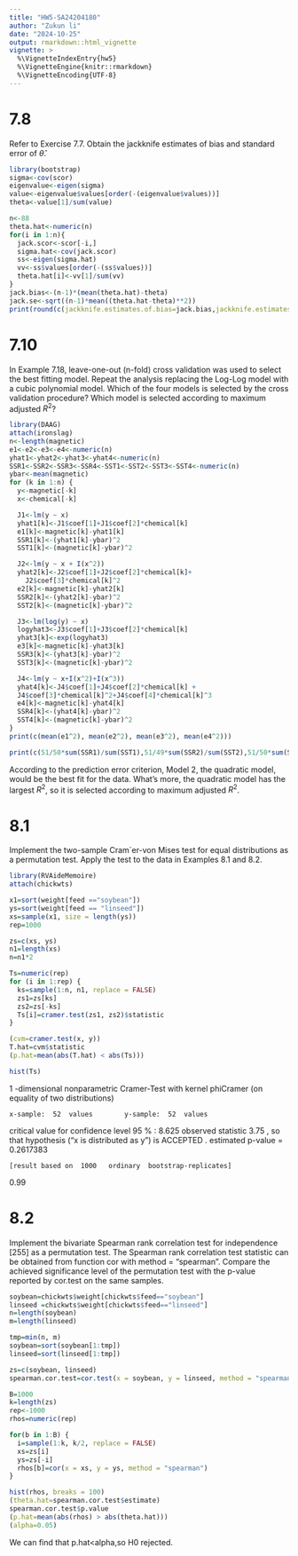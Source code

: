 ```yaml
---
title: "HW5-SA24204180"
author: "Zukun li"
date: "2024-10-25"
output: rmarkdown::html_vignette
vignette: >
  %\VignetteIndexEntry{hw5}
  %\VignetteEngine{knitr::rmarkdown}
  %\VignetteEncoding{UTF-8}
---
```


# 7.8

Refer to Exercise 7.7. Obtain the jackknife estimates of bias and standard error of $\hat{\theta}$.

```r
library(bootstrap)
sigma<-cov(scor)
eigenvalue<-eigen(sigma)
value<-eigenvalue$values[order(-(eigenvalue$values))]
theta<-value[1]/sum(value)

n<-88
theta.hat<-numeric(n)
for(i in 1:n){
  jack.scor<-scor[-i,]
  sigma.hat<-cov(jack.scor)
  ss<-eigen(sigma.hat)
  vv<-ss$values[order(-(ss$values))]
  theta.hat[i]<-vv[1]/sum(vv)
}
jack.bias<-(n-1)*(mean(theta.hat)-theta)
jack.se<-sqrt((n-1)*mean((theta.hat-theta)**2))
print(round(c(jackknife.estimates.of.bias=jack.bias,jackknife.estimates.of.standerd.error=jack.se),4))
```

# 7.10

In Example 7.18, leave-one-out (n-fold) cross validation was used to select the best fitting model. Repeat the analysis replacing the Log-Log model with a cubic polynomial model. Which of the four models is selected by the cross validation procedure? Which model is selected according to maximum adjusted $R^{2}$?

```r
library(DAAG)
attach(ironslag)
n<-length(magnetic)   
e1<-e2<-e3<-e4<-numeric(n)
yhat1<-yhat2<-yhat3<-yhat4<-numeric(n)
SSR1<-SSR2<-SSR3<-SSR4<-SST1<-SST2<-SST3<-SST4<-numeric(n)
ybar<-mean(magnetic)
for (k in 1:n) {
  y<-magnetic[-k]
  x<-chemical[-k]

  J1<-lm(y ~ x)
  yhat1[k]<-J1$coef[1]+J1$coef[2]*chemical[k]
  e1[k]<-magnetic[k]-yhat1[k]
  SSR1[k]<-(yhat1[k]-ybar)^2
  SST1[k]<-(magnetic[k]-ybar)^2

  J2<-lm(y ~ x + I(x^2)) 
  yhat2[k]<-J2$coef[1]+J2$coef[2]*chemical[k]+
    J2$coef[3]*chemical[k]^2
  e2[k]<-magnetic[k]-yhat2[k]
  SSR2[k]<-(yhat2[k]-ybar)^2
  SST2[k]<-(magnetic[k]-ybar)^2

  J3<-lm(log(y) ~ x) 
  logyhat3<-J3$coef[1]+J3$coef[2]*chemical[k]
  yhat3[k]<-exp(logyhat3)
  e3[k]<-magnetic[k]-yhat3[k]
  SSR3[k]<-(yhat3[k]-ybar)^2
  SST3[k]<-(magnetic[k]-ybar)^2

  J4<-lm(y ~ x+I(x^2)+I(x^3)) 
  yhat4[k]<-J4$coef[1]+J4$coef[2]*chemical[k] +
  J4$coef[3]*chemical[k]^2+J4$coef[4]*chemical[k]^3
  e4[k]<-magnetic[k]-yhat4[k]
  SSR4[k]<-(yhat4[k]-ybar)^2
  SST4[k]<-(magnetic[k]-ybar)^2
}
print(c(mean(e1^2), mean(e2^2), mean(e3^2), mean(e4^2)))

print(c(51/50*sum(SSR1)/sum(SST1),51/49*sum(SSR2)/sum(SST2),51/50*sum(SSR3)/sum(SST3),51/48*sum(SSR4)/sum(SST4))) 
```

According to the prediction error criterion, Model 2, the quadratic model, would be the best fit for the data. What's more, the quadratic model has the largest $R^{2}$, so it is selected according to maximum adjusted $R^{2}$.

# 8.1

Implement the two-sample Cram´er-von Mises test for equal distributions as a permutation test. Apply the test to the data in Examples 8.1 and 8.2.

```r

library(RVAideMemoire)
attach(chickwts)

x1=sort(weight[feed =="soybean"])
ys=sort(weight[feed == "linseed"])
xs=sample(x1, size = length(ys))
rep=1000

zs=c(xs, ys)
n1=length(xs)
n=n1*2

Ts=numeric(rep)
for (i in 1:rep) {
  ks=sample(1:n, n1, replace = FALSE)
  zs1=zs[ks]
  zs2=zs[-ks]
  Ts[i]=cramer.test(zs1, zs2)$statistic
}

(cvm=cramer.test(x, y))
T.hat=cvm$statistic
(p.hat=mean(abs(T.hat) < abs(Ts)))

hist(Ts)
```
 1 -dimensional  nonparametric Cramer-Test with kernel phiCramer 
(on equality of two distributions) 

	x-sample:  52  values        y-sample:  52  values

critical value for confidence level  95 % :  8.625 
observed statistic  3.75 , so that
	 hypothesis ("x is distributed as y") is  ACCEPTED .
estimated p-value =  0.2617383 

	[result based on  1000   ordinary  bootstrap-replicates]

0.99

# 8.2

Implement the bivariate Spearman rank correlation test for independence [255] as a permutation test. The Spearman rank correlation test statistic can be obtained from function cor with method = "spearman". Compare the achieved significance level of the permutation test with the p-value reported by cor.test on the same samples.

```r
soybean=chickwts$weight[chickwts$feed=="soybean"]
linseed =chickwts$weight[chickwts$feed=="linseed"]
n=length(soybean)
m=length(linseed)

tmp=min(n, m)
soybean=sort(soybean[1:tmp])
linseed=sort(linseed[1:tmp])

zs=c(soybean, linseed)
spearman.cor.test=cor.test(x = soybean, y = linseed, method = "spearman")

B=1000
k=length(zs)
rep<-1000
rhos=numeric(rep)

for(b in 1:B) {
  i=sample(1:k, k/2, replace = FALSE)
  xs=zs[i]
  ys=zs[-i]
  rhos[b]=cor(x = xs, y = ys, method = "spearman")
}

hist(rhos, breaks = 100)
(theta.hat=spearman.cor.test$estimate)
spearman.cor.test$p.value
(p.hat=mean(abs(rhos) > abs(theta.hat)))
(alpha=0.05)
```

We can find that p.hat\<alpha,so H0 rejected.
